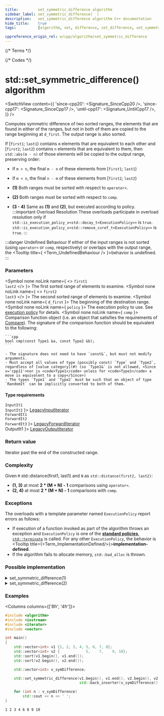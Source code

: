 ```yaml
---
title:         set_symmetric_difference algorithm
sidebar_label: set_symmetric_difference(  )
description:   set_symmetric_difference algorithm C++ documentation
hide_title:    true
tags:          [algorithm, set, difference, set_difference, set_symmetric_difference]

cppreference_origin_rel: w/cpp/algorithm/set_symmetric_difference
---
```



{/* Terms */}


{/* Codes */}


# std::set_symmetric_difference() algorithm

<SwitchView content={{
  'since-cpp20': <Signature_SinceCpp20 />,
  'since-cpp17': <Signature_SinceCpp17 />,
  'until-cpp17': <Signature_UntilCpp17 />,
}} />


Computes symmetric difference of two sorted ranges, the elements that are found in either of the ranges,
but not in both of them are copied to the range beginning at `d_first`. The output range is also sorted.

If [`first1`; `last1`) contains `m` elements that are equivalent to each other and [`first2`; `last2`) contains `n` elements
that are equivalent to them, then `std::abs(m - n)` of those elements will be copied to the output range, preserving order:
 - If `m > n`, the final `m - n` of these elements from [`first1`; `last1`)
 - If `m < n`, the final `n - m` of these elements from [`first2`; `last2`)

- **(1)** Both ranges must be sorted with respect to `operator<`.

- **(2)** Both ranges must be sorted with respect to `comp`.

- **(3 - 4)** Same as **(1)** and **(2)**, but executed according to policy.
	:::important Overload Resolution
	These overloads participate in overload resolution only if
	<Until v='cpp20'> <code>std::is_execution_policy_v&lt;std::decay_t&lt;ExecutionPolicy&gt;&gt;</code> is <code>true</code>. </Until>
	<Since v='cpp20'> <code>std::is_execution_policy_v&lt;std::remove_cvref_t&lt;ExecutionPolicy&gt;&gt;</code> is <code>true</code>. </Since>
	:::

:::danger Undefined Behaviour
If either of the input ranges is not sorted (using `operator<` or `comp`, respectively) or overlaps with the output range,
the <Tooltip title={ <Term_UndefinedBehaviour /> }>behavior is undefined</Tooltip>.
:::

### Parameters

<SymbolTable>

  <Symbol none noLink name={ <> <code>first1</code> <br/> <code>last2</code> </> }>
    The first sorted range of elements to examine.
  </Symbol>
  <Symbol none noLink name={ <> <code>first2</code> <br/> <code>last3</code> </> }>
    The second sorted range of elements to examine.
  </Symbol>
  <Symbol none noLink name={ <code>d_first</code> }>
    The beginning of the destination range.
  </Symbol>
  <Symbol none noLink name={ <code>policy</code> }>
    The execution policy to use. See <a href="">execution policy</a> for details.
  </Symbol>
  <Symbol none noLink name={ <code>comp</code> }>
    Comparison function object (i.e. an object that satisfies the requirements of [Compare](/docs/named_req/Compare)).
    The signature of the comparison function should be equivalent to the following:

    ```cpp
    bool cmp(const Type1 &a, const Type2 &b);
    ```

    - The signature does not need to have `const&`, but must not modify arguments.
    - Must accept all values of type (possibly const) `Type` and `Type2`, regardless of [value category](#) (so `Type1&` is not allowed, <Since v='cpp11'>nor is <code>Type1</code> unless for <code>Type1</code> a move is equivalent to a copy</Since>)
    - The types `Type1` and `Type2` must be such that an object of type `RandomIt` can be implicitly converted to both of them.
  </Symbol>
</SymbolTable>

#### Type requirements

<SymbolTable>
  <Symbol none noLink name={ <> <code>InputIt1</code> <br/> <code>InputIt2</code> </> }>
    <a href="/docs/named_req/LegacyInputIterator">LegacyInputIterator</a> <br/>
  </Symbol>
  <Symbol none noLink name={ <> <code>ForwardIt1</code> <br/> <code>ForwardIt2</code> <br/> <code>ForwardIt3</code></> }>
    <a href="/docs/named_req/LegacyForwardIterator">LegacyForwardIterator</a> <br/>
  </Symbol>
  <Symbol none noLink name={ <code>OutputIt1</code> }>
    <a href="/docs/named_req/LegacyOutputIterator">LegacyOutputIterator</a>
  </Symbol>
</SymbolTable>

### Return value

Iterator past the end of the constructed range.

### Complexity

Given `M` std::distance(first1, last1) and `N` as `std::distance(first2, last2)`:

- **(1, 3)** at most **2 \* (M + N) - 1** comparisons using `operator<`.
- **(2, 4)** at most **2 \* (M + N) - 1** comparisons with `comp`.

### Exceptions

The overloads with a template parameter named `ExecutionPolicy` report errors as follows:
- If execution of a function invoked as part of the algorithm throws an exception and `ExecutionPolicy` is one of the [**standard policies**](#), [`std::terminate`](#) is called.
	For any other `ExecutionPolicy`, the behavior is <Tooltip title={<Term_ImplementationDefined/>}>**implementation-defined**</Tooltip>.
- If the algorithm fails to allocate memory, `std::bad_alloc` is thrown.

### Possible implementation

<details>
<summary>set_symmetric_difference(1)</summary>

```cpp
template<class InputIt1, class InputIt2, class OutputIt>
OutputIt set_symmetric_difference(InputIt1 first1, InputIt1 last1,
                                  InputIt2 first2, InputIt2 last2, OutputIt d_first)
{
    while (first1 != last1)
    {
        if (first2 == last2)
            return std::copy(first1, last1, d_first);

        if (*first1 < *first2)
            *d_first++ = *first1++;
        else
        {
            if (*first2 < *first1)
                *d_first++ = *first2;
            else
                ++first1;
            ++first2;
        }
    }
    return std::copy(first2, last2, d_first);
}
```

</details>

<details>
<summary>set_symmetric_difference(2)</summary>

```cpp
template<class InputIt1, class InputIt2, class OutputIt, class Compare>
OutputIt set_symmetric_difference(InputIt1 first1, InputIt1 last1,
                                  InputIt2 first2, InputIt2 last2,
                                  OutputIt d_first, Compare comp)
{
    while (first1 != last1)
    {
        if (first2 == last2)
            return std::copy(first1, last1, d_first);

        if (comp(*first1, *first2))
            *d_first++ = *first1++;
        else
        {
            if (comp(*first2, *first1))
                *d_first++ = *first2;
            else
                ++first1;
            ++first2;
        }
    }
    return std::copy(first2, last2, d_first);
}
```

</details>

### Examples

<Columns columns={['8fr', '4fr']}>
<div>

```cpp title='Main.cpp' showLineNumbers
#include <algorithm>
#include <iostream>
#include <iterator>
#include <vector>

int main()
{
    std::vector<int> v1 {1, 2, 3, 4, 5, 6, 7, 8};
    std::vector<int> v2 {            5,    7,    9, 10};
    std::sort(v1.begin(), v1.end());
    std::sort(v2.begin(), v2.end());

    std::vector<int> v_symDifference;

    std::set_symmetric_difference(v1.begin(), v1.end(), v2.begin(), v2.end(),
                                  std::back_inserter(v_symDifference));

    for (int n : v_symDifference)
        std::cout << n << ' ';
}
```

</div>
<div>

```plaintext title="Possible Output"
1 2 3 4 6 8 9 10
```

</div>
</Columns>
